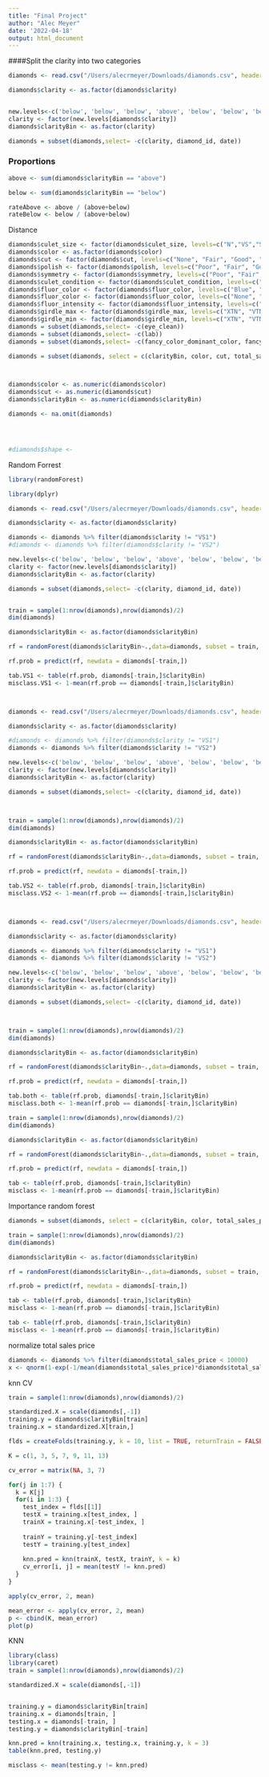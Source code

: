 ```yaml
---
title: "Final Project"
author: "Alec Meyer"
date: '2022-04-18'
output: html_document
---
```


####Split the clarity into two categories
```r

diamonds <- read.csv("/Users/alecrmeyer/Downloads/diamonds.csv", header=TRUE)

diamonds$clarity <- as.factor(diamonds$clarity)


new.levels<-c('below', 'below', 'below', 'above', 'below', 'below', 'below', 'below', 'above', 'above', 'above')
clarity <- factor(new.levels[diamonds$clarity])
diamonds$clarityBin <- as.factor(clarity)

diamonds = subset(diamonds,select= -c(clarity, diamond_id, date))

```

### Proportions
```r
above <- sum(diamonds$clarityBin == "above")

below <- sum(diamonds$clarityBin == "below")

rateAbove <- above / (above+below)
rateBelow <- below / (above+below)

```

Distance
```r
diamonds$culet_size <- factor(diamonds$culet_size, levels=c("N","VS","S", "M", "SL", "L", "VL", "EL"))
diamonds$color <- as.factor(diamonds$color)
diamonds$cut <- factor(diamonds$cut, levels=c("None", "Fair", "Good", "Very Good", "Excellent"))
diamonds$polish <- factor(diamonds$polish, levels=c("Poor", "Fair", "Good", "Very Good", "Excellent"))
diamonds$symmetry <- factor(diamonds$symmetry, levels=c("Poor", "Fair", "Good", "Very Good", "Excellent"))
diamonds$culet_condition <- factor(diamonds$culet_condition, levels=c("Pointed", "Chipped", "Abraded"))
diamonds$fluor_color <- factor(diamonds$fluor_color, levels=c("Blue", "Green", "Orange", "Yellow", "White"))
diamonds$fluor_color <- factor(diamonds$fluor_color, levels=c("None", "Faint", "Very Slight", "Slight", "Medium", "Strong", "Very Strong"))
diamonds$fluor_intensity <- factor(diamonds$fluor_intensity, levels=c("None", "Faint", "Very Slight", "Slight", "Medium", "Strong", "Very Strong"))
diamonds$girdle_max <- factor(diamonds$girdle_max, levels=c("XTN", "VTN", "TN", "STN", "M", "STK", "TK", "VTK", "XTK"))
diamonds$girdle_min <- factor(diamonds$girdle_min, levels=c("XTN", "VTN", "TN", "STN", "M", "STK", "TK", "VTK", "XTK"))
diamonds = subset(diamonds,select= -c(eye_clean))
diamonds = subset(diamonds,select= -c(lab))
diamonds = subset(diamonds,select= -c(fancy_color_dominant_color, fancy_color_secondary_color, fancy_color_overtone, fancy_color_intensity))

diamonds = subset(diamonds, select = c(clarityBin, color, cut, total_sales_price, depth_percent, table_percent, meas_length, meas_width, meas_depth))



diamonds$color <- as.numeric(diamonds$color)
diamonds$cut <- as.numeric(diamonds$cut)
diamonds$clarityBin <- as.numeric(diamonds$clarityBin)

diamonds <- na.omit(diamonds)




#diamonds$shape <- 


```

Random Forrest
```r
library(randomForest)

library(dplyr)

diamonds <- read.csv("/Users/alecrmeyer/Downloads/diamonds.csv", header=TRUE)

diamonds$clarity <- as.factor(diamonds$clarity)

diamonds <- diamonds %>% filter(diamonds$clarity != "VS1")
#diamonds <- diamonds %>% filter(diamonds$clarity != "VS2")

new.levels<-c('below', 'below', 'below', 'above', 'below', 'below', 'below', 'below', 'above', 'above', 'above')
clarity <- factor(new.levels[diamonds$clarity])
diamonds$clarityBin <- as.factor(clarity)

diamonds = subset(diamonds,select= -c(clarity, diamond_id, date))


train = sample(1:nrow(diamonds),nrow(diamonds)/2)
dim(diamonds)

diamonds$clarityBin <- as.factor(diamonds$clarityBin)

rf = randomForest(diamonds$clarityBin~.,data=diamonds, subset = train, mtry = 5, importance = TRUE, ntree=500)

rf.prob = predict(rf, newdata = diamonds[-train,]) 

tab.VS1 <- table(rf.prob, diamonds[-train,]$clarityBin)
misclass.VS1 <- 1-mean(rf.prob == diamonds[-train,]$clarityBin)



diamonds <- read.csv("/Users/alecrmeyer/Downloads/diamonds.csv", header=TRUE)

diamonds$clarity <- as.factor(diamonds$clarity)

#diamonds <- diamonds %>% filter(diamonds$clarity != "VS1")
diamonds <- diamonds %>% filter(diamonds$clarity != "VS2")

new.levels<-c('below', 'below', 'below', 'above', 'below', 'below', 'below', 'below', 'above', 'above', 'above')
clarity <- factor(new.levels[diamonds$clarity])
diamonds$clarityBin <- as.factor(clarity)

diamonds = subset(diamonds,select= -c(clarity, diamond_id, date))



train = sample(1:nrow(diamonds),nrow(diamonds)/2)
dim(diamonds)

diamonds$clarityBin <- as.factor(diamonds$clarityBin)

rf = randomForest(diamonds$clarityBin~.,data=diamonds, subset = train, mtry = 5, importance = TRUE, ntree=500)

rf.prob = predict(rf, newdata = diamonds[-train,]) 

tab.VS2 <- table(rf.prob, diamonds[-train,]$clarityBin)
misclass.VS2 <- 1-mean(rf.prob == diamonds[-train,]$clarityBin)



diamonds <- read.csv("/Users/alecrmeyer/Downloads/diamonds.csv", header=TRUE)

diamonds$clarity <- as.factor(diamonds$clarity)

diamonds <- diamonds %>% filter(diamonds$clarity != "VS1")
diamonds <- diamonds %>% filter(diamonds$clarity != "VS2")

new.levels<-c('below', 'below', 'below', 'above', 'below', 'below', 'below', 'below', 'above', 'above', 'above')
clarity <- factor(new.levels[diamonds$clarity])
diamonds$clarityBin <- as.factor(clarity)

diamonds = subset(diamonds,select= -c(clarity, diamond_id, date))



train = sample(1:nrow(diamonds),nrow(diamonds)/2)
dim(diamonds)

diamonds$clarityBin <- as.factor(diamonds$clarityBin)

rf = randomForest(diamonds$clarityBin~.,data=diamonds, subset = train, mtry = 5, importance = TRUE, ntree=500)

rf.prob = predict(rf, newdata = diamonds[-train,]) 

tab.both <- table(rf.prob, diamonds[-train,]$clarityBin)
misclass.both <- 1-mean(rf.prob == diamonds[-train,]$clarityBin)
```

```r
train = sample(1:nrow(diamonds),nrow(diamonds)/2)
dim(diamonds)

diamonds$clarityBin <- as.factor(diamonds$clarityBin)

rf = randomForest(diamonds$clarityBin~.,data=diamonds, subset = train, mtry = 5, importance = TRUE, ntree=500)

rf.prob = predict(rf, newdata = diamonds[-train,]) 

tab <- table(rf.prob, diamonds[-train,]$clarityBin)
misclass <- 1-mean(rf.prob == diamonds[-train,]$clarityBin)
```

Importance random forest
```r
diamonds = subset(diamonds, select = c(clarityBin, color, total_sales_price, depth_percent, table_percent, meas_length, meas_width, meas_depth, size))

train = sample(1:nrow(diamonds),nrow(diamonds)/2)
dim(diamonds)

diamonds$clarityBin <- as.factor(diamonds$clarityBin)

rf = randomForest(diamonds$clarityBin~.,data=diamonds, subset = train, mtry = 3, importance = TRUE, ntree=500)

rf.prob = predict(rf, newdata = diamonds[-train,]) 

tab <- table(rf.prob, diamonds[-train,]$clarityBin)
misclass <- 1-mean(rf.prob == diamonds[-train,]$clarityBin)
```

```r

tab <- table(rf.prob, diamonds[-train,]$clarityBin)
misclass <- 1-mean(rf.prob == diamonds[-train,]$clarityBin)

```

normalize total sales price
```r
diamonds <- diamonds %>% filter(diamonds$total_sales_price < 10000)
x <- qnorm(1-exp(-1/mean(diamonds$total_sales_price)*diamonds$total_sales_price))

```

knn CV
```r

train = sample(1:nrow(diamonds),nrow(diamonds)/2)

standardized.X = scale(diamonds[,-1])
training.y = diamonds$clarityBin[train]
training.x = standardized.X[train,] 

flds = createFolds(training.y, k = 10, list = TRUE, returnTrain = FALSE)

K = c(1, 3, 5, 7, 9, 11, 13)

cv_error = matrix(NA, 3, 7)

for(j in 1:7) {
  k = K[j]
  for(i in 1:3) {
    test_index = flds[[1]]
    testX = training.x[test_index, ]
    trainX = training.x[-test_index, ]
    
    trainY = training.y[-test_index]
    testY = training.y[test_index]
    
    knn.pred = knn(trainX, testX, trainY, k = k)
    cv_error[i, j] = mean(testY != knn.pred)
  }
}

apply(cv_error, 2, mean)


```

```r
mean_error <- apply(cv_error, 2, mean)
p <- cbind(K, mean_error)
plot(p)
```

KNN
```r
library(class)
library(caret)
train = sample(1:nrow(diamonds),nrow(diamonds)/2)

standardized.X = scale(diamonds[,-1])


training.y = diamonds$clarityBin[train]
training.x = diamonds[train, ] 
testing.x = diamonds[-train, ] 
testing.y = diamonds$clarityBin[-train]

knn.pred = knn(training.x, testing.x, training.y, k = 3)
table(knn.pred, testing.y)

misclass <- mean(testing.y != knn.pred)

```